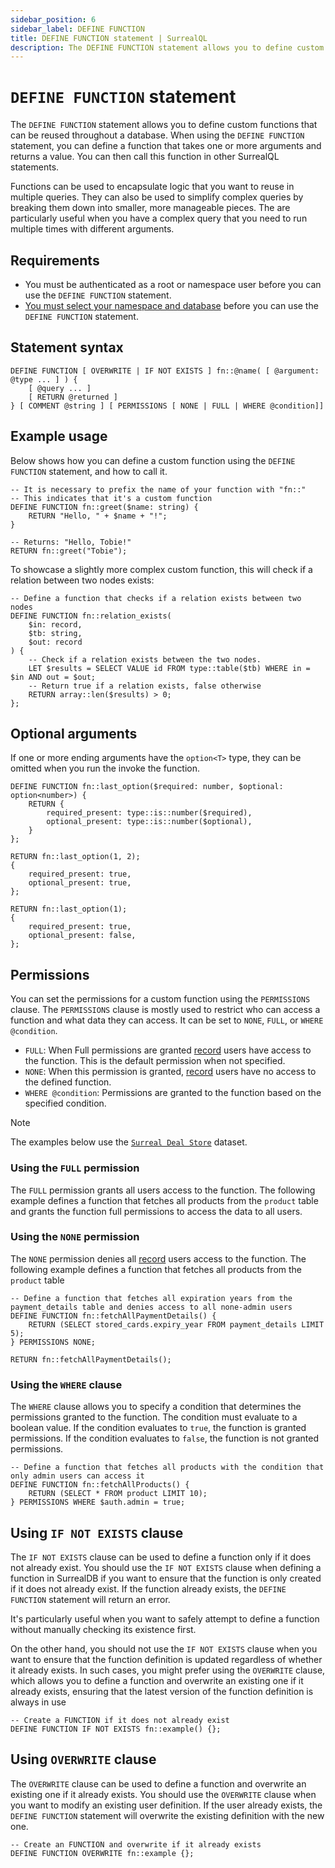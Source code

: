 ```yaml
---
sidebar_position: 6
sidebar_label: DEFINE FUNCTION
title: DEFINE FUNCTION statement | SurrealQL
description: The DEFINE FUNCTION statement allows you to define custom functions that can be reused throughout a database.
---
```



# `DEFINE FUNCTION` statement

The `DEFINE FUNCTION` statement allows you to define custom functions that can be reused throughout a database. When using the `DEFINE FUNCTION` statement, you can define a function that takes one or more arguments and returns a value. You can then call this function in other SurrealQL statements.

Functions can be used to encapsulate logic that you want to reuse in multiple queries. They can also be used to simplify complex queries by breaking them down into smaller, more manageable pieces. The are particularly useful when you have a complex query that you need to run multiple times with different arguments.

## Requirements

- You must be authenticated as a root or namespace user before you can use the `DEFINE FUNCTION` statement.
- [You must select your namespace and database](/docs/surrealql/statements/use) before you can use the `DEFINE FUNCTION` statement.

## Statement syntax

```syntax title="SurrealQL Syntax"
DEFINE FUNCTION [ OVERWRITE | IF NOT EXISTS ] fn::@name( [ @argument: @type ... ] ) {
	[ @query ... ]
	[ RETURN @returned ]
} [ COMMENT @string ] [ PERMISSIONS [ NONE | FULL | WHERE @condition]]
```

## Example usage
Below shows how you can define a custom function using the `DEFINE FUNCTION` statement, and how to call it.

```surql
-- It is necessary to prefix the name of your function with "fn::"
-- This indicates that it's a custom function
DEFINE FUNCTION fn::greet($name: string) {
	RETURN "Hello, " + $name + "!";
}

-- Returns: "Hello, Tobie!"
RETURN fn::greet("Tobie");
```
To showcase a slightly more complex custom function, this will check if a relation between two nodes exists:

```surql
-- Define a function that checks if a relation exists between two nodes
DEFINE FUNCTION fn::relation_exists(
	$in: record,
	$tb: string,
	$out: record
) {
	-- Check if a relation exists between the two nodes.
	LET $results = SELECT VALUE id FROM type::table($tb) WHERE in = $in AND out = $out;
	-- Return true if a relation exists, false otherwise
    RETURN array::len($results) > 0;
};
```

## Optional arguments
If one or more ending arguments have the `option<T>` type, they can be omitted when you run the invoke the function.

```surql
DEFINE FUNCTION fn::last_option($required: number, $optional: option<number>) {
	RETURN {
		required_present: type::is::number($required),
		optional_present: type::is::number($optional),
	}
};

RETURN fn::last_option(1, 2);
{
	required_present: true,
	optional_present: true,
};

RETURN fn::last_option(1);
{
	required_present: true,
	optional_present: false,
};
```

## Permissions

You can set the permissions for a custom function using the `PERMISSIONS` clause. The `PERMISSIONS` clause is mostly used to restrict who can access a function and what data they can access. It can be set to `NONE`, `FULL`, or `WHERE @condition`.

- `FULL`: When Full permissions are granted [record](/docs/surrealdb/security/authentication#record-users) users have access to the function. This is the default permission when not specified.
- `NONE`: When this permission is granted, [record](/docs/surrealdb/security/authentication#record-users) users have no access to the defined function.
- `WHERE @condition`: Permissions are granted to the function based on the specified condition.


> [!NOTE]
> The examples below use the [`Surreal Deal Store`](/docs/surrealql/demo#surreal-deal-store---there-is-a-lot-in-store-for-you-recommended) dataset.

### Using the `FULL` permission

The `FULL` permission grants all users access to the function. The following example defines a function that fetches all products from the `product` table and grants the function full permissions to access the data to all users.

<SurrealistMini url="https://surrealist.app/mini?query=--+Define+a+function+to+fetch+all+products.+All+users+can+access+this+function%0ADEFINE+FUNCTION+fn%3A%3AfetchAllProducts%28%29+%7B%0A%09RETURN+%28SELECT+*+FROM+product+LIMIT+10%29%3B%0A%7D+PERMISSIONS+FULL%3B%0A%0A--+Returns%3A+The+first+10+products+in+the+product+table%0ARETURN+fn%3A%3AfetchAllProducts%28%29%3B&dataset=surreal-deal-store&orientation=horizontal"/>

### Using the `NONE` permission

The `NONE` permission denies all [record](/docs/surrealdb/security/authentication#record-users) users access to the function. The following example defines a function that fetches all products from the `product` table

```surql
-- Define a function that fetches all expiration years from the payment_details table and denies access to all none-admin users
DEFINE FUNCTION fn::fetchAllPaymentDetails() {
	RETURN (SELECT stored_cards.expiry_year FROM payment_details LIMIT 5);
} PERMISSIONS NONE;

RETURN fn::fetchAllPaymentDetails();
```

### Using the `WHERE` clause

The `WHERE` clause allows you to specify a condition that determines the permissions granted to the function. The condition must evaluate to a boolean value. If the condition evaluates to `true`, the function is granted permissions. If the condition evaluates to `false`, the function is not granted permissions.

```surql
-- Define a function that fetches all products with the condition that only admin users can access it
DEFINE FUNCTION fn::fetchAllProducts() {
	RETURN (SELECT * FROM product LIMIT 10);
} PERMISSIONS WHERE $auth.admin = true;
```

## Using `IF NOT EXISTS` clause

<Since v="v1.3.0" />

The `IF NOT EXISTS` clause can be used to define a function only if it does not already exist. You should use the `IF NOT EXISTS` clause when defining a function in SurrealDB if you want to ensure that the function is only created if it does not already exist. If the function already exists, the `DEFINE FUNCTION` statement will return an error.

It's particularly useful when you want to safely attempt to define a function without manually checking its existence first.

On the other hand, you should not use the `IF NOT EXISTS` clause when you want to ensure that the function definition is updated regardless of whether it already exists. In such cases, you might prefer using the `OVERWRITE` clause, which allows you to define a function and overwrite an existing one if it already exists, ensuring that the latest version of the function definition is always in use

```surql
-- Create a FUNCTION if it does not already exist
DEFINE FUNCTION IF NOT EXISTS fn::example() {};
```

## Using `OVERWRITE` clause

<Since v="v2.0.0" />

The `OVERWRITE` clause can be used to define a function and overwrite an existing one if it already exists. You should use the `OVERWRITE` clause when you want to modify an existing user definition. If the user already exists, the `DEFINE FUNCTION` statement will overwrite the existing definition with the new one.

```surql
-- Create an FUNCTION and overwrite if it already exists
DEFINE FUNCTION OVERWRITE fn::example {};
```
